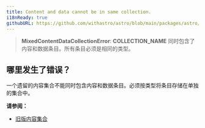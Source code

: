 ```yaml
---
title: Content and data cannot be in same collection.
i18nReady: true
githubURL: https://github.com/withastro/astro/blob/main/packages/astro/src/core/errors/errors-data.ts
---
```


> **MixedContentDataCollectionError**: **COLLECTION_NAME** 同时包含了内容和数据条目。所有条目必须是相同的类型。

## 哪里发生了错误？

一个遗留的内容集合不能同时包含内容和数据条目。必须按类型将条目存储在单独的集合中。

**请参阅：**

- [旧版内容集合](/zh-cn/guides/upgrade-to/v5/#升级现有的集合)
